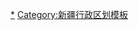 {{Navbox
|listclass = hlist
|name = 双河市行政区划
|title = [[雙河市|双河市]]行政区划
|above = 行政隶属：[[新疆维吾尔自治区]]、[[新疆生产建设兵团第五师]]（[[师市合一]]）　　政府驻地：[[新疆生产建设兵团八十九团|89团]]红星二路9号
|image = 
|state = {{{state<includeonly>|collapsed</includeonly>}}}

|group1 = [[行政建制镇|镇]]、[[团镇合一]]
|list1 = 
* [[新疆生产建设兵团第五师八十一团|81团双桥镇]]
* [[新疆生产建设兵团第五师八十四团|84团石峪镇]]
* [[新疆生产建设兵团第五师八十六团|86团博河镇]]（含85团）
* [[新疆生产建设兵团第五师八十九团|89团]]
* [[新疆生产建设兵团第五师九十团|90团双乐镇]]

|belowstyle = text-align: left;
|below = 参见：[[新疆维吾尔自治区乡级以上行政区列表]]、[[新疆生产建设兵团师团列表]]
}}
<noinclude>
[[Category:双河市行政区划|*]]
[[Category:新疆行政区划模板]]
</noinclude>